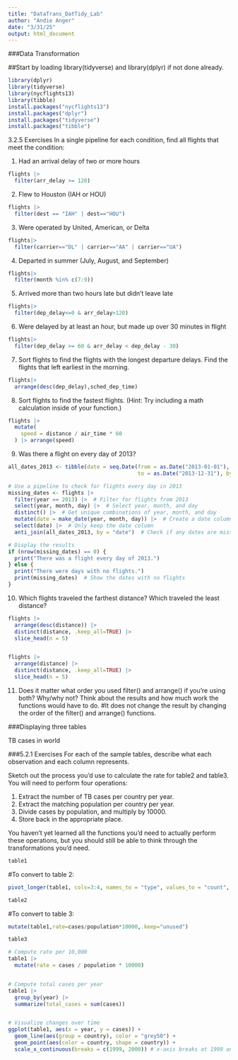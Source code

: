 ```yaml
---
title: "DataTrans_DatTidy_Lab"
author: "Andie Anger"
date: "3/31/25"
output: html_document
---
```


###Data Transformation

##Start by loading library(tidyverse) and library(dplyr) if not done already.

```r
library(dplyr)
library(tidyverse)
library(nycflights13)
library(tibble)
install.packages("nycflights13")
install.packages("dplyr")
install.packages("tidyverse")
install.packages("tibble")


```


3.2.5 Exercises
In a single pipeline for each condition, find all flights that meet the condition:

1. Had an arrival delay of two or more hours

```r
flights |>
  filter(arr_delay >= 120)
```

2. Flew to Houston (IAH or HOU)

```r
flights |>
  filter(dest == "IAH" | dest=="HOU") 
```

3. Were operated by United, American, or Delta

```r
flights|>
  filter(carrier=="DL" | carrier=="AA" | carrier=="UA") 
```

4. Departed in summer (July, August, and September)

```r
flights|>
  filter(month %in% c(7:9)) 
```

5. Arrived more than two hours late but didn’t leave late

```r
flights|>
  filter(dep_delay<=0 & arr_delay>120) 
```

6. Were delayed by at least an hour, but made up over 30 minutes in flight

```r
flights|>
  filter(dep_delay >= 60 & arr_delay < dep_delay - 30) 
```

7. Sort flights to find the flights with the longest departure delays. Find the flights that left earliest in the morning.

```r
flights|>
  arrange(desc(dep_delay),sched_dep_time)
```


8. Sort flights to find the fastest flights. (Hint: Try including a math calculation inside of your function.)

```r
flights |> 
  mutate(
    speed = distance / air_time * 60
  ) |> arrange(speed)
```

9. Was there a flight on every day of 2013?

```r
all_dates_2013 <- tibble(date = seq.Date(from = as.Date("2013-01-01"), 
                                         to = as.Date("2013-12-31"), by = "day"))

# Use a pipeline to check for flights every day in 2013
missing_dates <- flights |> 
  filter(year == 2013) |>  # Filter for flights from 2013
  select(year, month, day) |>  # Select year, month, and day
  distinct() |>  # Get unique combinations of year, month, and day
  mutate(date = make_date(year, month, day)) |>  # Create a date column
  select(date) |>  # Only keep the date column
  anti_join(all_dates_2013, by = "date")  # Check if any dates are missing

# Display the results
if (nrow(missing_dates) == 0) {
  print("There was a flight every day of 2013.")
} else {
  print("There were days with no flights.")
  print(missing_dates)  # Show the dates with no flights
}
```


10. Which flights traveled the farthest distance? Which traveled the least distance? 

```r
flights |> 
  arrange(desc(distance)) |>
  distinct(distance, .keep_all=TRUE) |>
  slice_head(n = 5)


flights |>
  arrange(distance) |>
  distinct(distance, .keep_all=TRUE) |>
  slice_head(n = 5)
```


11. Does it matter what order you used filter() and arrange() if you’re using both? Why/why not? Think about the results and how much work the functions would have to do. 
#It does not change the result by changing the order of the filter() and arrange() functions.

###Displaying three tables

TB cases in world

###5.2.1 Exercises
For each of the sample tables, describe what each observation and each column represents.

Sketch out the process you’d use to calculate the rate for table2 and table3. You will need to perform four operations:

1.  Extract the number of TB cases per country per year.
2.  Extract the matching population per country per year.
3.  Divide cases by population, and multiply by 10000.
4.  Store back in the appropriate place.



You haven’t yet learned all the functions you’d need to actually perform these operations, but you should still be able to think through the transformations you’d need.


```r
table1
```

#To convert to table 2:

```r
pivot_longer(table1, cols=3:4, names_to = "type", values_to = "count", values_drop_na = FALSE) 
```

```r
table2
```

#To convert to table 3:
```r
mutate(table1,rate=cases/population*10000,.keep="unused")
```


```r
table3
```
```r
# Compute rate per 10,000
table1 |>
  mutate(rate = cases / population * 10000)


# Compute total cases per year
table1 |> 
  group_by(year) |> 
  summarize(total_cases = sum(cases))


# Visualize changes over time
ggplot(table1, aes(x = year, y = cases)) +
  geom_line(aes(group = country), color = "grey50") +
  geom_point(aes(color = country, shape = country)) +
  scale_x_continuous(breaks = c(1999, 2000)) # x-axis breaks at 1999 and 2000
```
